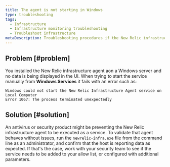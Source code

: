 ```yaml
---
title: The agent is not starting in Windows
type: troubleshooting
tags:
  - Infrastructure
  - Infrastructure monitoring troubleshooting
  - Troubleshoot infrastructure
metaDescription: Troubleshooting procedures if the New Relic infrastructure agent is not starting in Windows.
---
```


## Problem [#problem]

You installed the New Relic infrastructure agent aon a Windows server and no data is being displayed in the UI.
When trying to start the service manually from **Windows Services** it fails with an error such as: 

```
Windows could not start the New Relic Infrastructure Agent service on Local Computer
Error 1067: The process terminated unexpectedly
```

## Solution [#solution]

An antivirus or security product might be preventing the New Relic infrastructure agent to be executed as a service. 
To validate that agent behaves without issues, run the `newrelic-infra.exe` file from the command line as an administrator, and confirm that the host is reporting data as expected. If that's the case, work with your security team to see if the service needs to be added to your allow list, or configured with additional parameters. 